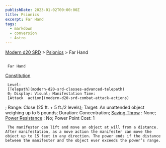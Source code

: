 ```yaml
---
publishDate: 2023-01-02T00:00:00Z
title: Psionics
excerpt: Far Hand
tags:
  - markdown
  - conversion
  - Astro
---
```


[Modern d20 SRD](/#modernD20) > [Psionics](modern-d20-srd-psionics-index) > Far Hand

##

     Far Hand

[Constitution](modern-d20-srd-basics-ability-scores)

     Level:
     [Telepath](modern-d20-srd-classes-advanced-telepath)
     0; Display: Visual; Manifestation Time:
     [Attack  action](modern-d20-srd-combat-attack-actions)
; Range: Close (25 ft. + 5 ft./2 levels); Target: An unattended object weighing up to 5 pounds; Duration: Concentration;
[Saving Throw](modern-d20-srd-basics-saving-throws)
: None;
[Power Resistance](modern-d20-srd-special-abilities-power-resistance)
: No; Power Point Cost: 1

     The manifester can lift and move an object at will from a distance. After manifestation, as a move action the manifester can move the object up to 15 feet in any direction. The power ends if the distance between the manifester and the object ever exceeds the power’s range.
